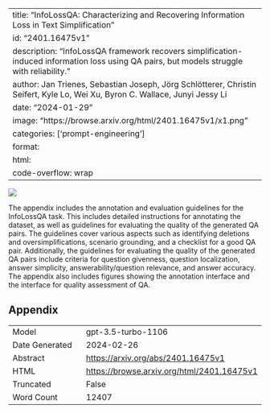 
---
title: "InfoLossQA: Characterizing and Recovering Information Loss in Text Simplification"
id: "2401.16475v1"
description: "InfoLossQA framework recovers simplification-induced information loss using QA pairs, but models struggle with reliability."
author: Jan Trienes, Sebastian Joseph, Jörg Schlötterer, Christin Seifert, Kyle Lo, Wei Xu, Byron C. Wallace, Junyi Jessy Li
date: "2024-01-29"
image: "https://browse.arxiv.org/html/2401.16475v1/x1.png"
categories: ['prompt-engineering']
format:
  html:
    code-overflow: wrap
---

![](https://browse.arxiv.org/html/2401.16475v1/x1.png)

The appendix includes the annotation and evaluation guidelines for the InfoLossQA task. This includes detailed instructions for annotating the dataset, as well as guidelines for evaluating the quality of the generated QA pairs. The guidelines cover various aspects such as identifying deletions and oversimplifications, scenario grounding, and a checklist for a good QA pair. Additionally, the guidelines for evaluating the quality of the generated QA pairs include criteria for question givenness, question localization, answer simplicity, answerability/question relevance, and answer accuracy. The appendix also includes figures showing the annotation interface and the interface for quality assessment of QA.

## Appendix

|          |          |
|----------|----------|
| Model     | gpt-3.5-turbo-1106       |
| Date Generated     | 2024-02-26       |
| Abstract | [https://arxiv.org/abs/2401.16475v1](https://arxiv.org/abs/2401.16475v1)        |
| HTML     | [https://browse.arxiv.org/html/2401.16475v1](https://browse.arxiv.org/html/2401.16475v1)       |
| Truncated       | False       |
| Word Count       | 12407       |